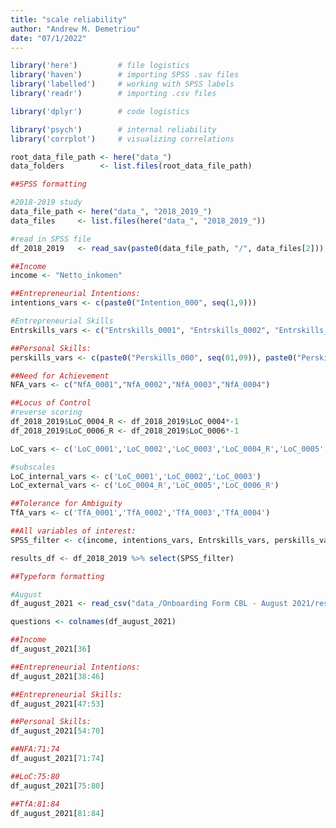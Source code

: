 ```yaml
---
title: "scale reliability"
author: "Andrew M. Demetriou"
date: "07/1/2022"
---
```


```r
library('here')         # file logistics
library('haven')        # importing SPSS .sav files
library('labelled')     # working with SPSS labels
library('readr')        # importing .csv files

library('dplyr')        # code logistics

library('psych')        # internal reliability
library('corrplot')     # visualizing correlations
```

```r
root_data_file_path <- here("data_")
data_folders        <- list.files(root_data_file_path)
```

```r
##SPSS formatting

#2018-2019 study
data_file_path <- here("data_", "2018_2019_")
data_files     <- list.files(here("data_", "2018_2019_"))

#read in SPSS file
df_2018_2019   <- read_sav(paste0(data_file_path, "/", data_files[2]))
```

```r
##Income
income <- "Netto_inkomen"

##Entrepreneurial Intentions:
intentions_vars <- c(paste0("Intention_000", seq(1,9)))

#Entrepreneurial Skills 
Entrskills_vars <- c("Entrskills_0001", "Entrskills_0002", "Entrskills_0003", "Entrskills_0004", "Entrskills_0005", "Entrskills_0006", "Entrskills_0007")

##Personal Skills:
perskills_vars <- c(paste0("Perskills_000", seq(01,09)), paste0("Perskills_00", seq(10,15)))

##Need for Achievement
NFA_vars <- c("NfA_0001","NfA_0002","NfA_0003","NfA_0004")

##Locus of Control
#reverse scoring
df_2018_2019$LoC_0004_R <- df_2018_2019$LoC_0004*-1
df_2018_2019$LoC_0006_R <- df_2018_2019$LoC_0006*-1

LoC_vars <- c('LoC_0001','LoC_0002','LoC_0003','LoC_0004_R','LoC_0005','LoC_0006_R')

#subscales
LoC_internal_vars <- c('LoC_0001','LoC_0002','LoC_0003')
LoC_external_vars <- c('LoC_0004_R','LoC_0005','LoC_0006_R')

##Tolerance for Ambiguity
TfA_vars <- c('TfA_0001','TfA_0002','TfA_0003','TfA_0004')

##All variables of interest:
SPSS_filter <- c(income, intentions_vars, Entrskills_vars, perskills_vars, NFA_vars, LoC_vars, TfA_vars)
```

```r
results_df <- df_2018_2019 %>% select(SPSS_filter)
```


```r
##Typeform formatting

#August
df_august_2021 <- read_csv("data_/Onboarding Form CBL - August 2021/responses.csv")

questions <- colnames(df_august_2021)

##Income
df_august_2021[36]

##Entrepreneurial Intentions:
df_august_2021[38:46]

##Entrepreneurial Skills:
df_august_2021[47:53]

##Personal Skills:
df_august_2021[54:70]

##NFA:71:74
df_august_2021[71:74]

##LoC:75:80
df_august_2021[75:80]

##TfA:81:84
df_august_2021[81:84]
```